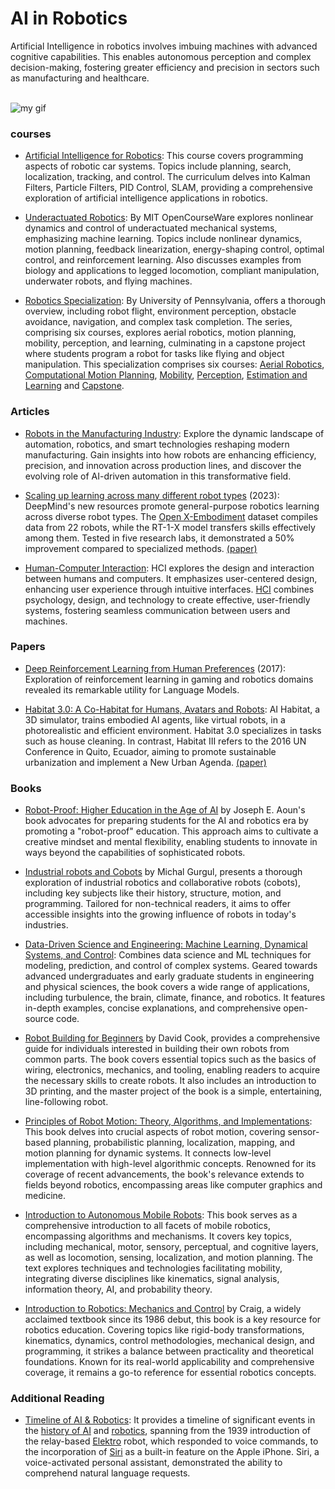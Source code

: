 # AI in Robotics

Artificial Intelligence in robotics involves imbuing machines with advanced cognitive capabilities. This enables autonomous perception and complex decision-making, fostering greater efficiency and precision in sectors such as manufacturing and healthcare.

<br />

<Image src={myGif} alt="my gif" />

### courses

- [Artificial Intelligence for Robotics](https://www.udacity.com/course/artificial-intelligence-for-robotics--cs373): This course covers programming aspects of robotic car systems. Topics include planning, search, localization, tracking, and control. The curriculum delves into Kalman Filters, Particle Filters, PID Control, SLAM, providing a comprehensive exploration of artificial intelligence applications in robotics.

- [Underactuated Robotics](https://ocw.mit.edu/courses/6-832-underactuated-robotics-spring-2009/): By MIT OpenCourseWare explores nonlinear dynamics and control of underactuated mechanical systems, emphasizing machine learning. Topics include nonlinear dynamics, motion planning, feedback linearization, energy-shaping control, optimal control, and reinforcement learning. Also discusses examples from biology and applications to legged locomotion, compliant manipulation, underwater robots, and flying machines. 

- [Robotics Specialization](https://www.coursera.org/specializations/robotics): By University of Pennsylvania, offers a thorough overview, including robot flight, environment perception, obstacle avoidance, navigation, and complex task completion. The series, comprising six courses, explores aerial robotics, motion planning, mobility, perception, and learning, culminating in a capstone project where students program a robot for tasks like flying and object manipulation. This specialization comprises six courses:
<a class="link" target="_blank" href="https://www.coursera.org/learn/robotics-flight?specialization=robotics">Aerial Robotics</a>,
<a class="link" target="_blank" href="https://www.coursera.org/learn/robotics-motion-planning?specialization=robotics">Computational Motion Planning</a>,
<a class="link" target="_blank" href="https://www.coursera.org/learn/robotics-mobility?specialization=robotics"> Mobility</a>,
<a class="link" target="_blank" href="https://www.coursera.org/learn/robotics-perception?specialization=robotics">Perception</a>,
<a class="link" target="_blank" href="https://www.coursera.org/learn/robotics-learning?specialization=robotics">Estimation and Learning</a> and
<a class="link" target="_blank" href="https://www.coursera.org/learn/robotics-capstone?specialization=robotics">Capstone</a>.

 ### Articles

- [Robots in the Manufacturing Industry](https://www.wevolver.com/article/robots-in-the-manufacturing-industry-types-and-applications): Explore the dynamic landscape of automation, robotics, and smart technologies reshaping modern manufacturing. Gain insights into how robots are enhancing efficiency, precision, and innovation across production lines, and discover the evolving role of AI-driven automation in this transformative field.

- [Scaling up learning across many different robot types](https://www.deepmind.com/blog/scaling-up-learning-across-many-different-robot-types) (2023): DeepMind's new resources promote general-purpose robotics learning across diverse robot types. The <a class="link" target="_blank" href="https://robotics-transformer-x.github.io/">Open X-Embodiment</a> dataset compiles data from 22 robots, while the RT-1-X model transfers skills effectively among them. Tested in five research labs, it demonstrated a 50% improvement compared to specialized methods. <a class="link" target="_blank" href="https://arxiv.org/abs/2310.08864">(paper)</a>

- [Human-Computer Interaction](https://www.interaction-design.org/literature/topics/human-computer-interaction): HCI explores the design and interaction between humans and computers. It emphasizes user-centered design, enhancing user experience through intuitive interfaces. <a class="link" target="_blank" href="https://en.wikipedia.org/wiki/Human%E2%80%93computer_interaction">HCI</a> combines psychology, design, and technology to create effective, user-friendly systems, fostering seamless communication between users and machines.

### Papers

- [Deep Reinforcement Learning from Human Preferences](https://proceedings.neurips.cc/paper_files/paper/2017/file/d5e2c0adad503c91f91df240d0cd4e49-Paper.pdf) (2017): Exploration of reinforcement learning in gaming and robotics domains revealed its remarkable utility for Language Models.

- [Habitat 3.0: A Co-Habitat for Humans, Avatars and Robots](https://aihabitat.org/habitat3/): AI Habitat, a 3D simulator, trains embodied AI agents, like virtual robots, in a photorealistic and efficient environment. Habitat 3.0 specializes in tasks such as house cleaning. In contrast, Habitat III refers to the 2016 UN Conference in Quito, Ecuador, aiming to promote sustainable urbanization and implement a New Urban Agenda. <a class="link" target="_blank" href="https://ai.meta.com/static-resource/habitat3">(paper)</a>


### Books

- [Robot-Proof: Higher Education in the Age of AI](http://repo.darmajaya.ac.id/5335/1/Robot-Proof_%20Higher%20Education%20in%20the%20Age%20of%20Artificial%20Intelligence%20%28%20PDFDrive%20%29.pdf) by Joseph E. Aoun's book advocates for preparing students for the AI and robotics era by promoting a "robot-proof" education. This approach aims to cultivate a creative mindset and mental flexibility, enabling students to innovate in ways beyond the capabilities of sophisticated robots.

- [Industrial robots and Cobots](https://www.goodreads.com/book/show/43184217-industrial-robots-and-cobots) by Michal Gurgul, presents a thorough exploration of industrial robotics and collaborative robots (cobots), including key subjects like their history, structure, motion, and programming. Tailored for non-technical readers, it aims to offer accessible insights into the growing influence of robots in today's industries. 

- [Data-Driven Science and Engineering: Machine Learning, Dynamical Systems, and Control](https://www.goodreads.com/book/show/40714461-data-driven-science-and-engineering): Combines data science and ML techniques for modeling, prediction, and control of complex systems. Geared towards advanced undergraduates and early graduate students in engineering and physical sciences, the book covers a wide range of applications, including turbulence, the brain, climate, finance, and robotics. It features in-depth examples, concise explanations, and comprehensive open-source code.

- [Robot Building for Beginners](https://electrovolt.ir/wp-content/uploads/2018/04/Robot-Building-for-Beginners-ElectroVolt.ir_.pdf) by David Cook, provides a comprehensive guide for individuals interested in building their own robots from common parts. The book covers essential topics such as the basics of wiring, electronics, mechanics, and tooling, enabling readers to acquire the necessary skills to create robots. It also includes an introduction to 3D printing, and the master project of the book is a simple, entertaining, line-following robot. 

- [Principles of Robot Motion: Theory, Algorithms, and Implementations](http://mathdep.ifmo.ru/wp-content/uploads/2018/10/Intelligent-Robotics-and-Autonomous-Agents-series-Choset-H.-et-al.-Principles-of-Robot-Motion_-Theory-Algorithms-and-Implementations-MIT-2005.pdf): This book delves into crucial aspects of robot motion, covering sensor-based planning, probabilistic planning, localization, mapping, and motion planning for dynamic systems. It connects low-level implementation with high-level algorithmic concepts. Renowned for its coverage of recent advancements, the book's relevance extends to fields beyond robotics, encompassing areas like computer graphics and medicine.

- [Introduction to Autonomous Mobile Robots](https://www.ucg.ac.me/skladiste/blog_13268/objava_56689/fajlovi/Introduction%20to%20Autonomous%20Mobile%20Robots%20book.pdf): This book serves as a comprehensive introduction to all facets of mobile robotics, encompassing algorithms and mechanisms. It covers key topics, including mechanical, motor, sensory, perceptual, and cognitive layers, as well as locomotion, sensing, localization, and motion planning. The text explores techniques and technologies facilitating mobility, integrating diverse disciplines like kinematics, signal analysis, information theory, AI, and probability theory.

- [Introduction to Robotics: Mechanics and Control](http://mathdep.ifmo.ru/wp-content/uploads/2018/10/John-J.Craig-Introduction-to-Robotics-Mechanics-and-Control-3rd-edition-Pearson-Education-Inc.-2005.pdf) by Craig, a widely acclaimed textbook since its 1986 debut, this book is a key resource for robotics education. Covering topics like rigid-body transformations, kinematics, dynamics, control methodologies, mechanical design, and programming, it strikes a balance between practicality and theoretical foundations. Known for its real-world applicability and comprehensive coverage, it remains a go-to reference for essential robotics concepts.


### Additional Reading

- [Timeline of AI & Robotics](https://www.computerhistory.org/timeline/ai-robotics/): It provides a timeline of significant events in the <a class="link" target="_blank" href="https://en.wikipedia.org/wiki/Timeline_of_artificial_intelligence">history of AI</a> and <a class="link" target="_blank" href="https://en.wikipedia.org/wiki/Robotics">robotics</a>, spanning from the 1939 introduction of the relay-based <a class="link" target="_blank" href="https://en.wikipedia.org/wiki/Elektro">Elektro</a> robot, which responded to voice commands, to the incorporation of <a class="link" target="_blank" href="https://en.wikipedia.org/wiki/Siri">Siri</a> as a built-in feature on the Apple iPhone. Siri, a voice-activated personal assistant, demonstrated the ability to comprehend natural language requests. 

